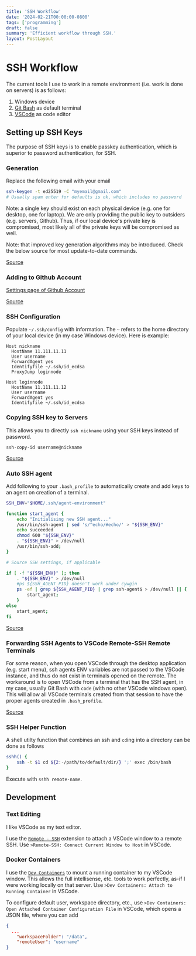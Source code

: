 ```yaml
---
title: 'SSH Workflow'
date: '2024-02-21T00:00:00-0800'
tags: ['programming']
draft: false
summary: 'Efficient workflow through SSH.'
layout: PostLayout
---
```


# SSH Workflow

The current tools I use to work in a remote environment (i.e. work is done on servers) is as follows:

1. Windows device
2. [Git Bash](https://git-scm.com/downloads) as default terminal
3. [VSCode](https://code.visualstudio.com/download) as code editor

## Setting up SSH Keys

The purpose of SSH keys is to enable passkey authentication, which is superior to password authentication, for SSH.

### Generation

Replace the following email with your email

```bash
ssh-keygen -t ed25519 -C "myemail@gmail.com"
# Usually spam enter for defaults is ok, which includes no password
```

Note: a single key should exist on each physical device (e.g. one for desktop, one for laptop). We are only providing the public key to outsiders (e.g. servers, Github). Thus, if our local device's private key is compromised, most likely all of the private keys will be compromised as well.

Note: that improved key generation algorithms may be introduced. Check the below source for most update-to-date commands.

[Source](https://docs.github.com/en/authentication/connecting-to-github-with-ssh/generating-a-new-ssh-key-and-adding-it-to-the-ssh-agent)

### Adding to Github Account

[Settings page of Github Account](https://github.com/settings/keys)

[Source](https://docs.github.com/en/authentication/connecting-to-github-with-ssh/adding-a-new-ssh-key-to-your-github-account)

### SSH Configuration

Populate `~/.ssh/config` with information. The `~` refers to the home directory of your local device (in my case Windows device). Here is example:

```
Host nickname
  HostName 11.111.11.11
  User username
  ForwardAgent yes
  Identifyfile ~/.ssh/id_ecdsa
  ProxyJump loginnode

Host loginnode
  HostName 11.111.11.12
  User username
  ForwardAgent yes
  Identifyfile ~/.ssh/id_ecdsa
```

### Copying SSH key to Servers

This allows you to directly `ssh nickname` using your SSH keys instead of password.

`ssh-copy-id username@nickname`

[Source](https://www.digitalocean.com/community/tutorials/how-to-configure-ssh-key-based-authentication-on-a-linux-server)

### Auto SSH agent

Add following to your `.bash_profile` to automatically create and add keys to an agent on creation of a terminal.

```bash
SSH_ENV="$HOME/.ssh/agent-environment"

function start_agent {
    echo "Initialising new SSH agent..."
    /usr/bin/ssh-agent | sed 's/^echo/#echo/' > "${SSH_ENV}"
    echo succeeded
    chmod 600 "${SSH_ENV}"
    . "${SSH_ENV}" > /dev/null
    /usr/bin/ssh-add;
}

# Source SSH settings, if applicable

if [ -f "${SSH_ENV}" ]; then
    . "${SSH_ENV}" > /dev/null
    #ps ${SSH_AGENT_PID} doesn't work under cywgin
    ps -ef | grep ${SSH_AGENT_PID} | grep ssh-agent$ > /dev/null || {
        start_agent;
    }
else
    start_agent;
fi
```

[Source](https://stackoverflow.com/a/18915067)

### Forwarding SSH Agents to VSCode Remote-SSH Remote Terminals

For some reason, when you open VSCode through the desktop application (e.g. start menu), ssh agents ENV variables are not passed to the VSCode instance, and thus do not exist in terminals opened on the remote. The workaround is to open VSCode from a terminal that has the SSH agent, in my case, usually Git Bash with `code` (with no other VSCode windows open). This will allow all VSCode terminals created from that session to have the proper agents created in `.bash_profile`.

[Source](https://www.reddit.com/r/vscode/comments/18jakej/vscode_remotessh_refuses_to_use_sshagent_on_local/)

### SSH Helper Function

A shell utilty function that combines an ssh and `cd`ing into a directory can be done as follows

```bash
sshh() {
    ssh -t $1 cd ${2:-/path/to/default/dir/} ';' exec /bin/bash
}
```

Execute with `sshh remote-name`.

## Development

### Text Editing

I like VSCode as my text editor.

I use the [`Remote - SSH`](https://marketplace.visualstudio.com/items?itemName=ms-vscode-remote.remote-ssh) extension to attach a VSCode window to a remote SSH. Use `>Remote-SSH: Connect Current Window to Host` in VSCode.

### Docker Containers

I use the [`Dev Containers`](https://marketplace.visualstudio.com/items?itemName=ms-vscode-remote.remote-containers) to mount a running container to my VSCode window. This allows the full intellisense, etc. tools to work perfectly, as-if I were working locally on that server. Use `>Dev Containers: Attach to Running Container` in VSCode.

To configure default user, workspace directory, etc., use `>Dev Containers: Open Attached Container Configuration File` in VSCode, which opens a JSON file, where you can add

```json
{
  ...
	"workspaceFolder": "/data",
	"remoteUser": "username"
}
```
